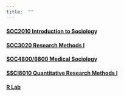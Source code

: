 ```yaml
---
title:  ""
---
```


#### [SOC2010 Introduction to Sociology]()

#### [SOC3020 Research Methods I]()

#### [SOC4800/6800 Medical Sociology]()

#### [SSCI8010 Quantitative Research Methods I]()

#### [R Lab](docs/W2_data_prep_lab.html)